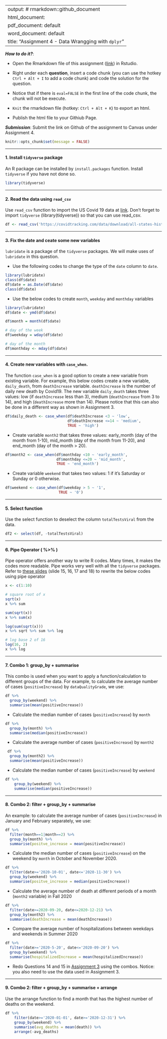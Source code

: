 
---
output: # rmarkdown::github_document
  html_document:
  pdf_document: default
  word_document: default
title: "Assignment 4 - Data Wrangging with `dplyr`"
---

***How to do it?***: 

- Open the Rmarkdown file of this assignment ([link](fa2021_assignment4.Rmd)) in Rstudio. 

- Right under each **question**, insert  a code chunk (you can use the hotkey `Ctrl + Alt + I` to add a code chunk) and code the solution for the question. 

- Notice that if there is `eval=FALSE` in the first line of the code chunk, the chunk will not be execute.

- `Knit` the rmarkdown file (hotkey: `Ctrl + Alt + K`) to export an html.  

-  Publish the html file to your Githiub Page. 

***Submission***: Submit the link on Github of the assignment to Canvas under Assignment 4. 

```r
knitr::opts_chunk$set(message = FALSE)
```

-------

#### 1. Install `tidyverse` package

An R package can be installed by `install.packages` function. Install `tidyverse` if you have not done so. 

```r
library(tidyverse)
```

-------

#### 2. Read the data using `read_csv`

Use `read_csv` function to import the US Covid 19 data at [link](https://covidtracking.com/data/download/all-states-history.csv).  Don't forget to import `tidyverse` (library(tidyverse)) so that you can use read_csv. 

```r
df <- read_csv('https://covidtracking.com/data/download/all-states-history.csv')
```
-------

#### 3.  Fix the date and ceate some new variables

`lubridate` is a package of the `tidyverse` packages.  We will make uses of `lubridate` in this question.

- Use the following codes to change the type of the `date` column to `date`. 

```r
library(lubridate)
class(df$date)
df$date = as.Date(df$date)
class(df$date)
```

- Use the below codes to create `month`, `weekday` and `monthday` variables

```r
library(lubridate)
df$date <- ymd(df$date)

df$month = month(df$date)

# day of the week
df$weekday = wday(df$date)

# day of the month
df$monthday <- mday(df$date)
```

-------

#### 4. Create new variables with `case_when`. 

The function `case_when` is a good option to create a new variable from existing variable.  For example, this below codes create a new variable, `daily_death`, from `deathIncrease` variable.  `deathIncrease` is the number of daily new death by Covid19.  The new variable `daily_death` takes three values:  low (if `deathIncrease` less than 3), medium (`deathIncrease` from 3 to 14), and high (`deathIncrease` more than 14).  Please notice that this can also be done in a different way as shown in Assignment 3. 

```r
df$daily_death <- case_when(df$deathIncrease <3 ~ 'low',
                            df$deathIncrease <=14 ~ 'medium',
                            TRUE ~ 'high')
```

- Create variable `month2` that takes three values: early_month (day of the month from 1-10), mid_month (day of the month from 11-20), and end_month (day of the month > 20).

```r
df$month2 <- case_when(df$monthday <10 ~ 'early_month', 
                       df$monthday <=20 ~ 'mid_month', 
                       TRUE ~ 'end_month')
```


- Create variable `weekend` that takes two values:  1 if it's Saturday or Sunday or 0 otherwise. 

```r
df$weekend <- case_when(df$weekday > 5 ~ '1', 
                        TRUE ~ '0')
```
-------

#### 5. Select function

Use the select function to deselect the column `totalTestsViral` from the data.

```r
df2 <- select(df, -totalTestsViral)
```

-------

#### 6. Pipe Operator ( %>% )

Pipe operator offers another way to write R codes. Many times, it makes the codes more readable.  Pipe works very well with all the `tidyverse` packages. Refer to [these slides](file:///C:/Users/sonou/Dropbox/git/math421/slides/dplyr.html#15) (slide 15, 16, 17 and 18) to rewrite the below codes using pipe operator

```r
x <- c(1:10)

# square root of x
sqrt(x)
x %>% sum

sum(sqrt(x))
x %>% sum(x)

log(sum(sqrt(x)))
x %>% sqrt %>% sum %>% log

# log base 2 of 16
log(16, 2)
x %>% log
```

-------

#### 7. Combo 1: group_by + summarise

This combo is used when you want to apply a function/calculation to different groups of the data. For example, to calculate the average number of cases (`positiveIncrease`) by `dataQualityGrade`, we use:

```r
df %>% 
  group_by(weekend) %>% 
  summarise(mean(positiveIncrease))
```

- Calculate the median number of cases (`positiveIncrease`) by `month`
```r
df %>% 
  group_by(month) %>% 
  summarise(median(positiveIncrease))
```

- Calculate the average number of cases (`positiveIncrease`) by `month2`
```r
 df %>% 
  group_by(month2) %>% 
  summarise(mean(positiveIncrease))
```

- Calculate the median number of cases (`positiveIncrease`) by `weekend`
```r
df %>% 
    group_by(weekend) %>% 
    summarise(median(positiveIncrease))
```

-------

#### 8. Combo 2: filter + group_by + summarise

An example: to calculate the average number of cases (`positiveIncrease`) in January and February separately, we use:

```r
df %>% 
  filter(month==1|month==2) %>% 
  group_by(month) %>% 
  summarise(positve_increase = mean(positiveIncrease))
```

- Calculate the median number of cases (`positiveIncrease`) on the weekend by `month` in October and November 2020. 
```r
df %>% 
  filter(date>='2020-10-01', date<='2020-11-30') %>% 
  group_by(weekend) %>% 
  summarise(positve_increase = median(positiveIncrease))
```

- Calculate the average number of death at different periods of a month (`month2` variable) in Fall 2020
```r
df %>% 
  filter(date>=2020-09-20, date<=2020-12-21) %>% 
  group_by(month2) %>% 
  summarise(deathIncrease = mean(deathIncrease))
```

- Compare the average number of hospitalizations between weekdays and weekends in Summer 2020
```r
df %>% 
  filter(date>='2020-5-20', date<='2020-09-20') %>% 
  group_by(weekend) %>% 
  summarise(hospitalizedIncrease = mean(hospitalizedIncrease))
```

- Redo Questions 14 and 15 in [Assignment 3](fa2021_assignment3.html) using the combos.  Notice:  you also need to use the data used in Assignment 3.  

-------

#### 9. Combo 2: filter + group_by + summarise + arrange

Use the arrange function to find a month that has the highest number of deaths on the weekend. 
```r
df %>% 
    filter(date>='2020-01-01', date>='2020-12-31') %>% 
    group_by(weekend) %>% 
    summarise(avg_deaths = mean(death)) %>% 
    arrange(-avg_deaths)
```
